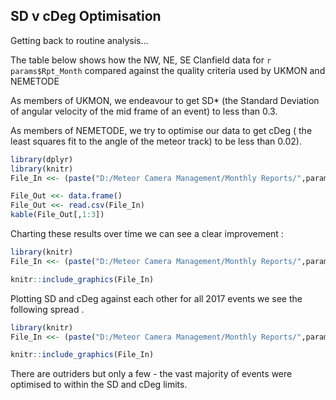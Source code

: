 ## SD v cDeg Optimisation
  
Getting back to routine analysis...
  
The table below shows how the NW, NE, SE Clanfield data for `r params$Rpt_Month` compared against the quality criteria used by UKMON and NEMETODE
  
As members of UKMON, we endeavour to get SD* (the Standard Deviation of angular velocity of the mid frame of an event) to less than 0.3. 
  
As members of NEMETODE, we try to optimise our data to get cDeg ( the least squares fit to the angle of the meteor track) to be less than 0.02).
  

```{r echo = FALSE, include = TRUE, message = FALSE, warning = FALSE}
library(dplyr)
library(knitr)
File_In <<- (paste("D:/Meteor Camera Management/Monthly Reports/",params$Rpt_Month," ",params$Rpt_Year,"/",params$Rpt_Year,params$Rpt_Mon_Num,"ALLNAData_Quality.csv",sep=""))

File_Out <<- data.frame()
File_Out <<- read.csv(File_In)
kable(File_Out[,1:3])
```  
    
Charting these results over time we can see a clear improvement :
  
```{r echo = FALSE, out.width='100%'}

library(knitr)
File_In <<- (paste("D:/Meteor Camera Management/Monthly Reports/",params$Rpt_Month," ",params$Rpt_Year,"/","Chart_SD_V_CDEG_ALL_ALL_ALL_ .jpg",sep=""))

knitr::include_graphics(File_In)
```
  
Plotting SD and cDeg against each other for all 2017 events we see the following spread .
  
```{r echo = FALSE, out.width='100%'}

library(knitr)
File_In <<- (paste("D:/Meteor Camera Management/Monthly Reports/",params$Rpt_Month," ",params$Rpt_Year,"/","Chart_Scatter_SD_CDEG_",params$Rpt_Year,"_YTD_ALL_ .jpg",sep=""))

knitr::include_graphics(File_In)
```
  
There are outriders but only a few - the vast majority of events were optimised to within the SD and cDeg limits.